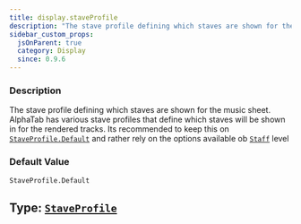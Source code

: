 ```yaml
---
title: display.staveProfile
description: "The stave profile defining which staves are shown for the music sheet."
sidebar_custom_props:
  jsOnParent: true
  category: Display
  since: 0.9.6
---
```




<SettingsHeader />



### Description
The stave profile defining which staves are shown for the music sheet. AlphaTab has various stave profiles that define which staves will be shown in for the rendered tracks. Its recommended
to keep this on [`StaveProfile.Default`](/docs/reference/types/staveprofile/index.mdx#default) and rather rely on the options available ob [`Staff`](/docs/reference/types/model/staff/index.mdx) level


### Default Value

`StaveProfile.Default`

## Type: [`StaveProfile`](/docs/reference/types/staveprofile/index.mdx)


<PropTypeDocs inlined={true} />
